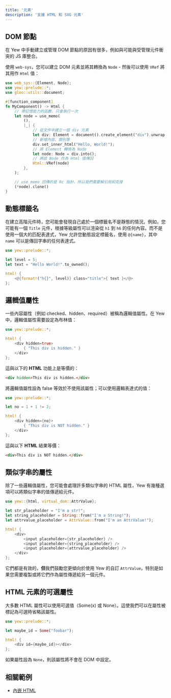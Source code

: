 ```yaml
---
title: '元素'
description: '支援 HTML 和 SVG 元素'
---
```



## DOM 節點

在 Yew 中手動建立或管理 DOM 節點的原因有很多，例如與可能與受管理元件衝突的 JS 庫整合。

使用 `web-sys`，您可以建立 DOM 元素並將其轉換為 `Node` - 然後可以使用 `VRef` 將其用作 `Html` 值：

```rust
use web_sys::{Element, Node};
use yew::prelude::*;
use gloo::utils::document;

#[function_component]
fn MyComponent() -> Html {
    // 帶記憶能力的函數，只會執行一次
    let node = use_memo(
        (),
        |_| {
            // 從文件中建立一個 div 元素
            let div: Element = document().create_element("div").unwrap();
            // 新增內容、類別等
            div.set_inner_html("Hello, World!");
            // 將 Element 轉換為 Node
            let node: Node = div.into();
            // 將該 Node 作為 Html 值傳回
            Html::VRef(node)
        },
    );

    // use_memo 回傳的是 Rc 指針，所以我們需要解引用和克隆
    (*node).clone()
}

```

## 動態標籤名

在建立高階元件時，您可能會發現自己處於一個標籤名不是靜態的情況。例如，您可能有一個 `Title` 元件，根據等級屬性可以渲染從 `h1` 到 `h6` 的任何內容。而不是使用一個大的匹配表達式，Yew 允許您動態設定標籤名，使用 `@{name}`，其中 `name` 可以是傳回字串的任何表達式。

```rust
use yew::prelude::*;

let level = 5;
let text = "Hello World!".to_owned();

html! {
    <@{format!("h{}", level)} class="title">{ text }</@>
};
```

## 邏輯值屬性

一些內容屬性（例如 checked、hidden、required）被稱為邏輯值屬性。在 Yew 中，邏輯值屬性需要設定為布林值：

```rust
use yew::prelude::*;

html! {
    <div hidden=true>
        { "This div is hidden." }
    </div>
};
```

這與以下的 **HTML** 功能上是等價的：

```html
<div hidden>This div is hidden.</div>
```

將邏輯值屬性設為 false 等效於不使用該屬性；可以使用邏輯表達式的值：

```rust
use yew::prelude::*;

let no = 1 + 1 != 2;

html! {
    <div hidden={no}>
        { "This div is NOT hidden." }
    </div>
};
```

這與以下 **HTML** 結果等價：

```html
<div>This div is NOT hidden.</div>
```

## 類似字串的屬性

除了一些邏輯值屬性，您可能會處理許多類似字串的 HTML 屬性，Yew 有幾種選項可以將類似字串的值傳遞給元件。

```rust
use yew::{html, virtual_dom::AttrValue};

let str_placeholder = "I'm a str!";
let string_placeholder = String::from("I'm a String!");
let attrvalue_placeholder = AttrValue::from("I'm an AttrValue!");

html! {
    <div>
        <input placeholder={str_placeholder} />
        <input placeholder={string_placeholder} />
        <input placeholder={attrvalue_placeholder} />
    </div>
};
```

它們都是有效的，**但**我們鼓勵您更傾向於使用 Yew 的自訂 `AttrValue`，特別是如果您需要複製或將它們作為屬性傳遞給另一個元件。

## HTML 元素的可選屬性

大多數 HTML 屬性可以使用可選值（Some(x) 或 None）。這使我們可以在屬性被標記為可選時省略該屬性。

```rust
use yew::prelude::*;

let maybe_id = Some("foobar");

html! {
    <div id={maybe_id}></div>
};
```

如果屬性設為 `None`，則該屬性將不會在 DOM 中設定。

## 相關範例

-   [內嵌 HTML](https://github.com/yewstack/yew/tree/master/examples/inner_html)